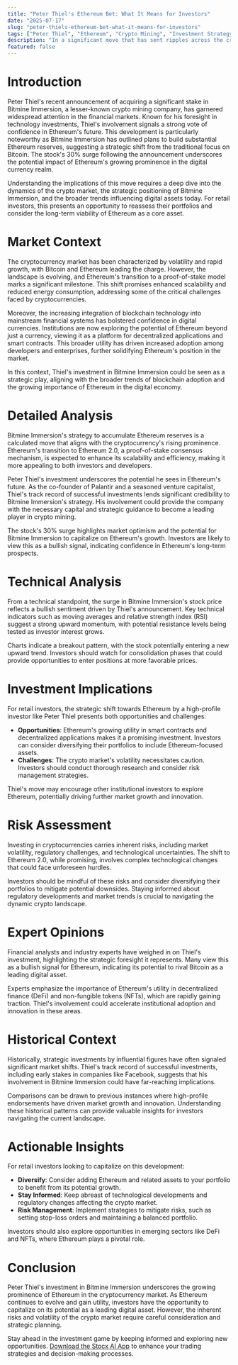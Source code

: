```yaml
---
title: "Peter Thiel's Ethereum Bet: What It Means for Investors"
date: "2025-07-17"
slug: "peter-thiels-ethereum-bet-what-it-means-for-investors"
tags: ["Peter Thiel", "Ethereum", "Crypto Mining", "Investment Strategy", "Bitmine Immersion", "Stock Surge", "Blockchain Trends", "Cryptocurrency Investment", "Market Analysis", "Retail Investor Guide"]
description: "In a significant move that has sent ripples across the cryptocurrency and stock market, renowned venture capitalist Peter Thiel announced a substantial stake in a crypto mining firm, Bitmine Immersion. This announcement has propelled the company's stock to surge by 30%, highlighting the growing interest in Ethereum and its potential as a major digital asset. Thiel's involvement is not just a testament to the promise seen in Ethereum but also a reflection of his strategic view on the future of digital currencies. As Ethereum continues to gain traction, particularly after its transition to a proof-of-stake blockchain, Bitmine Immersion's strategy to accumulate Ethereum reserves could position it as a formidable player in the crypto mining sector. This development raises critical questions for investors: Is Ethereum set to outperform Bitcoin? What implications does this have for the wider crypto market? And how should retail investors adjust their strategies in light of these changes? This article delves into these questions, offering a comprehensive analysis of the market context, risks, and potential investment opportunities surrounding this intriguing development."
featured: false
---
```


# Introduction
Peter Thiel's recent announcement of acquiring a significant stake in Bitmine Immersion, a lesser-known crypto mining company, has garnered widespread attention in the financial markets. Known for his foresight in technology investments, Thiel's involvement signals a strong vote of confidence in Ethereum's future. This development is particularly noteworthy as Bitmine Immersion has outlined plans to build substantial Ethereum reserves, suggesting a strategic shift from the traditional focus on Bitcoin. The stock's 30% surge following the announcement underscores the potential impact of Ethereum's growing prominence in the digital currency realm.

Understanding the implications of this move requires a deep dive into the dynamics of the crypto market, the strategic positioning of Bitmine Immersion, and the broader trends influencing digital assets today. For retail investors, this presents an opportunity to reassess their portfolios and consider the long-term viability of Ethereum as a core asset.

# Market Context
The cryptocurrency market has been characterized by volatility and rapid growth, with Bitcoin and Ethereum leading the charge. However, the landscape is evolving, and Ethereum's transition to a proof-of-stake model marks a significant milestone. This shift promises enhanced scalability and reduced energy consumption, addressing some of the critical challenges faced by cryptocurrencies.

Moreover, the increasing integration of blockchain technology into mainstream financial systems has bolstered confidence in digital currencies. Institutions are now exploring the potential of Ethereum beyond just a currency, viewing it as a platform for decentralized applications and smart contracts. This broader utility has driven increased adoption among developers and enterprises, further solidifying Ethereum's position in the market.

In this context, Thiel's investment in Bitmine Immersion could be seen as a strategic play, aligning with the broader trends of blockchain adoption and the growing importance of Ethereum in the digital economy.

# Detailed Analysis
Bitmine Immersion's strategy to accumulate Ethereum reserves is a calculated move that aligns with the cryptocurrency's rising prominence. Ethereum's transition to Ethereum 2.0, a proof-of-stake consensus mechanism, is expected to enhance its scalability and efficiency, making it more appealing to both investors and developers.

Peter Thiel's investment underscores the potential he sees in Ethereum's future. As the co-founder of Palantir and a seasoned venture capitalist, Thiel's track record of successful investments lends significant credibility to Bitmine Immersion's strategy. His involvement could provide the company with the necessary capital and strategic guidance to become a leading player in crypto mining.

The stock's 30% surge highlights market optimism and the potential for Bitmine Immersion to capitalize on Ethereum's growth. Investors are likely to view this as a bullish signal, indicating confidence in Ethereum's long-term prospects.

# Technical Analysis
From a technical standpoint, the surge in Bitmine Immersion's stock price reflects a bullish sentiment driven by Thiel's announcement. Key technical indicators such as moving averages and relative strength index (RSI) suggest a strong upward momentum, with potential resistance levels being tested as investor interest grows.

Charts indicate a breakout pattern, with the stock potentially entering a new upward trend. Investors should watch for consolidation phases that could provide opportunities to enter positions at more favorable prices.

# Investment Implications
For retail investors, the strategic shift towards Ethereum by a high-profile investor like Peter Thiel presents both opportunities and challenges:
- **Opportunities**: Ethereum's growing utility in smart contracts and decentralized applications makes it a promising investment. Investors can consider diversifying their portfolios to include Ethereum-focused assets.
- **Challenges**: The crypto market's volatility necessitates caution. Investors should conduct thorough research and consider risk management strategies.

Thiel's move may encourage other institutional investors to explore Ethereum, potentially driving further market growth and innovation.

# Risk Assessment
Investing in cryptocurrencies carries inherent risks, including market volatility, regulatory challenges, and technological uncertainties. The shift to Ethereum 2.0, while promising, involves complex technological changes that could face unforeseen hurdles.

Investors should be mindful of these risks and consider diversifying their portfolios to mitigate potential downsides. Staying informed about regulatory developments and market trends is crucial to navigating the dynamic crypto landscape.

# Expert Opinions
Financial analysts and industry experts have weighed in on Thiel's investment, highlighting the strategic foresight it represents. Many view this as a bullish signal for Ethereum, indicating its potential to rival Bitcoin as a leading digital asset.

Experts emphasize the importance of Ethereum's utility in decentralized finance (DeFi) and non-fungible tokens (NFTs), which are rapidly gaining traction. Thiel's involvement could accelerate institutional adoption and innovation in these areas.

# Historical Context
Historically, strategic investments by influential figures have often signaled significant market shifts. Thiel's track record of successful investments, including early stakes in companies like Facebook, suggests that his involvement in Bitmine Immersion could have far-reaching implications.

Comparisons can be drawn to previous instances where high-profile endorsements have driven market growth and innovation. Understanding these historical patterns can provide valuable insights for investors navigating the current landscape.

# Actionable Insights
For retail investors looking to capitalize on this development:
- **Diversify**: Consider adding Ethereum and related assets to your portfolio to benefit from its potential growth.
- **Stay Informed**: Keep abreast of technological developments and regulatory changes affecting the crypto market.
- **Risk Management**: Implement strategies to mitigate risks, such as setting stop-loss orders and maintaining a balanced portfolio.

Investors should also explore opportunities in emerging sectors like DeFi and NFTs, where Ethereum plays a pivotal role.

# Conclusion
Peter Thiel's investment in Bitmine Immersion underscores the growing prominence of Ethereum in the cryptocurrency market. As Ethereum continues to evolve and gain utility, investors have the opportunity to capitalize on its potential as a leading digital asset. However, the inherent risks and volatility of the crypto market require careful consideration and strategic planning.

Stay ahead in the investment game by keeping informed and exploring new opportunities. [Download the Stocx AI App](https://stocx.co) to enhance your trading strategies and decision-making processes.
